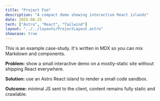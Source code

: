```yaml
---
title: "Project Foo"
description: "A compact demo showing interactive React islands"
date: 2025-08-25
tech: ["Astro", "React", "Tailwind"]
layout: "../../layouts/ProjectLayout.astro"
showcase: true
---
```



This is an example case-study. It's written in MDX so you can mix Markdown and components.

**Problem:** show a small interactive demo on a mostly-static site without shipping React everywhere.

**Solution:** use an Astro React island to render a small code sandbox.

<CodeDemo reactDemo height="40rem" client:load />

**Outcome:** minimal JS sent to the client, content remains fully static and crawlable.
